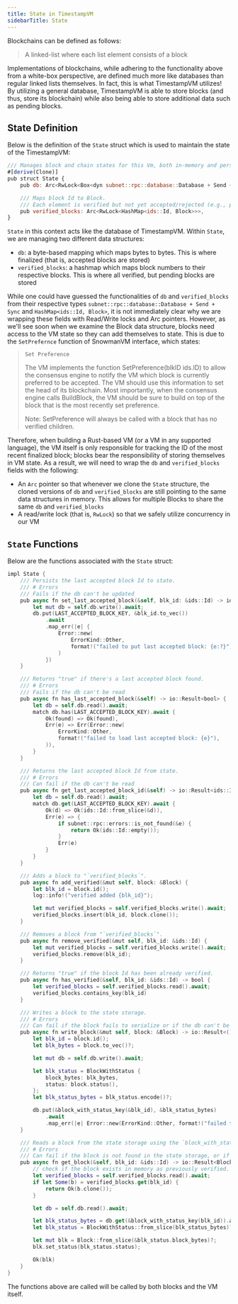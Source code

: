 ```yaml
---
title: State in TimestampVM
sidebarTitle: State
---
```

Blockchains can be defined as follows:

> A linked-list where each list element consists of a block

Implementations of blockchains, while adhering to the functionality above from a white-box perspective, are defined much more like databases than regular linked lists themselves. In fact, this is what TimestampVM utilizes! By utilizing a general database, TimestampVM is able to store blocks (and thus, store its blockchain) while also being able to store additional data such as pending blocks.

State Definition[​](#state-definition "Direct link to heading")
---------------------------------------------------------------

Below is the definition of the `State` struct which is used to maintain the state of the TimestampVM:

```js
/// Manages block and chain states for this Vm, both in-memory and persistent.
#[derive(Clone)]
pub struct State {
    pub db: Arc<RwLock<Box<dyn subnet::rpc::database::Database + Send + Sync>>>,

    /// Maps block Id to Block.
    /// Each element is verified but not yet accepted/rejected (e.g., preferred).
    pub verified_blocks: Arc<RwLock<HashMap<ids::Id, Block>>>,
}

```


`State` in this context acts like the database of TimestampVM. Within `State`, we are managing two different data structures:

*   `db`: a byte-based mapping which maps bytes to bytes. This is where finalized (that is, accepted blocks are stored)
*   `verified_blocks`: a hashmap which maps block numbers to their respective blocks. This is where all verified, but pending blocks are stored

While one could have guessed the functionalities of `db` and `verified_blocks` from their respective types `subnet::rpc::database::Database + Send + Sync` and `HashMap<ids::Id, Block>`, it is not immediately clear why we are wrapping these fields with Read/Write locks and Arc pointers. However, as we'll see soon when we examine the Block data structure, blocks need access to the VM state so they can add themselves to state. This is due to the `SetPrefernce` function of SnowmanVM interface, which states:

> `Set Preference`
> 
> The VM implements the function SetPreference(blkID ids.ID) to allow the consensus engine to notify the VM which block is currently preferred to be accepted. The VM should use this information to set the head of its blockchain. Most importantly, when the consensus engine calls BuildBlock, the VM should be sure to build on top of the block that is the most recently set preference.
> 
> Note: SetPreference will always be called with a block that has no verified children.

Therefore, when building a Rust-based VM (or a VM in any supported language), the VM itself is only responsible for tracking the ID of the most recent finalized block; blocks bear the responsibility of storing themselves in VM state. As a result, we will need to wrap the `db` and `verified_blocks` fields with the following:

*   An `Arc` pointer so that whenever we clone the `State` structure, the cloned versions of `db` and `verified_blocks` are still pointing to the same data structures in memory. This allows for multiple Blocks to share the same `db` and `verified_blocks`
*   A read/write lock (that is, `RwLock`) so that we safely utilize concurrency in our VM

`State` Functions[​](#state-functions "Direct link to heading")
---------------------------------------------------------------

Below are the functions associated with the `State` struct:



```swift timestampvm/src/state/mod.rs
impl State {
    /// Persists the last accepted block Id to state.
    /// # Errors
    /// Fails if the db can't be updated
    pub async fn set_last_accepted_block(&self, blk_id: &ids::Id) -> io::Result<()> {
        let mut db = self.db.write().await;
        db.put(LAST_ACCEPTED_BLOCK_KEY, &blk_id.to_vec())
            .await
            .map_err(|e| {
                Error::new(
                    ErrorKind::Other,
                    format!("failed to put last accepted block: {e:?}"),
                )
            })
    }

    /// Returns "true" if there's a last accepted block found.
    /// # Errors
    /// Fails if the db can't be read
    pub async fn has_last_accepted_block(&self) -> io::Result<bool> {
        let db = self.db.read().await;
        match db.has(LAST_ACCEPTED_BLOCK_KEY).await {
            Ok(found) => Ok(found),
            Err(e) => Err(Error::new(
                ErrorKind::Other,
                format!("failed to load last accepted block: {e}"),
            )),
        }
    }

    /// Returns the last accepted block Id from state.
    /// # Errors
    /// Can fail if the db can't be read
    pub async fn get_last_accepted_block_id(&self) -> io::Result<ids::Id> {
        let db = self.db.read().await;
        match db.get(LAST_ACCEPTED_BLOCK_KEY).await {
            Ok(d) => Ok(ids::Id::from_slice(&d)),
            Err(e) => {
                if subnet::rpc::errors::is_not_found(&e) {
                    return Ok(ids::Id::empty());
                }
                Err(e)
            }
        }
    }

    /// Adds a block to "`verified_blocks`".
    pub async fn add_verified(&mut self, block: &Block) {
        let blk_id = block.id();
        log::info!("verified added {blk_id}");

        let mut verified_blocks = self.verified_blocks.write().await;
        verified_blocks.insert(blk_id, block.clone());
    }

    /// Removes a block from "`verified_blocks`".
    pub async fn remove_verified(&mut self, blk_id: &ids::Id) {
        let mut verified_blocks = self.verified_blocks.write().await;
        verified_blocks.remove(blk_id);
    }

    /// Returns "true" if the block Id has been already verified.
    pub async fn has_verified(&self, blk_id: &ids::Id) -> bool {
        let verified_blocks = self.verified_blocks.read().await;
        verified_blocks.contains_key(blk_id)
    }

    /// Writes a block to the state storage.
    /// # Errors
    /// Can fail if the block fails to serialize or if the db can't be updated
    pub async fn write_block(&mut self, block: &Block) -> io::Result<()> {
        let blk_id = block.id();
        let blk_bytes = block.to_vec()?;

        let mut db = self.db.write().await;

        let blk_status = BlockWithStatus {
            block_bytes: blk_bytes,
            status: block.status(),
        };
        let blk_status_bytes = blk_status.encode()?;

        db.put(&block_with_status_key(&blk_id), &blk_status_bytes)
            .await
            .map_err(|e| Error::new(ErrorKind::Other, format!("failed to put block: {e:?}")))
    }

    /// Reads a block from the state storage using the `block_with_status_key`.
    /// # Errors
    /// Can fail if the block is not found in the state storage, or if the block fails to deserialize
    pub async fn get_block(&self, blk_id: &ids::Id) -> io::Result<Block> {
        // check if the block exists in memory as previously verified.
        let verified_blocks = self.verified_blocks.read().await;
        if let Some(b) = verified_blocks.get(blk_id) {
            return Ok(b.clone());
        }

        let db = self.db.read().await;

        let blk_status_bytes = db.get(&block_with_status_key(blk_id)).await?;
        let blk_status = BlockWithStatus::from_slice(blk_status_bytes)?;

        let mut blk = Block::from_slice(&blk_status.block_bytes)?;
        blk.set_status(blk_status.status);

        Ok(blk)
    }
}

```


The functions above are called will be called by both blocks and the VM itself.